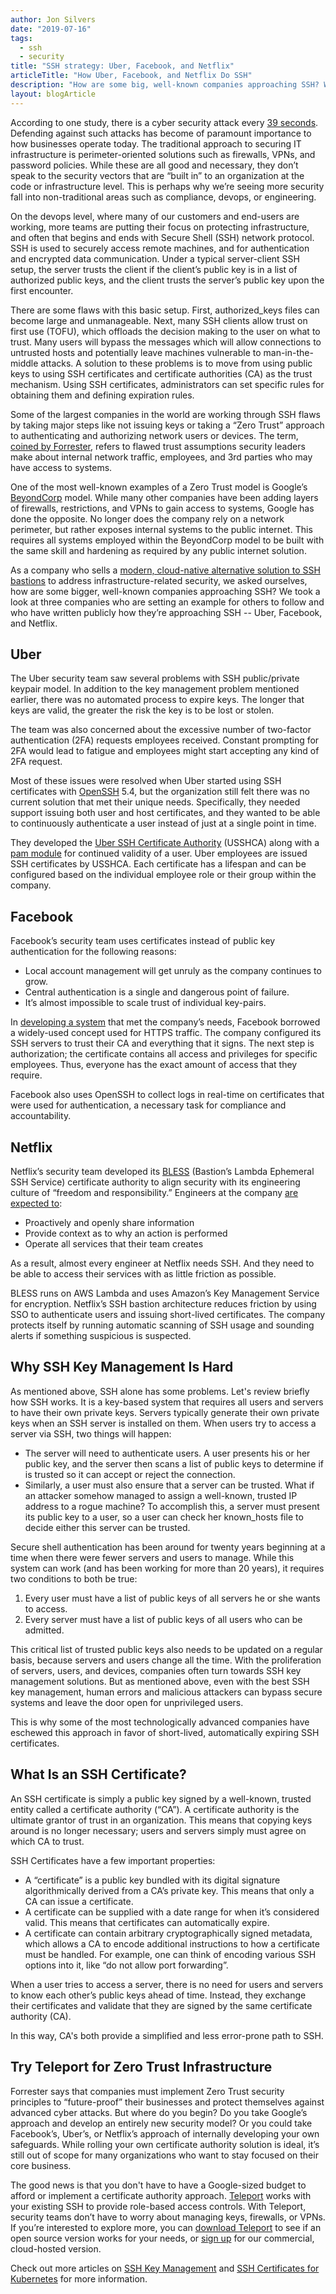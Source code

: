 ```yaml
---
author: Jon Silvers
date: "2019-07-16"
tags:
  - ssh
  - security
title: "SSH strategy: Uber, Facebook, and Netflix"
articleTitle: "How Uber, Facebook, and Netflix Do SSH"
description: "How are some big, well-known companies approaching SSH? We took a look at three who are setting an example for others to follow."
layout: blogArticle
---
```



According to one study, there is a cyber security attack every [39 seconds](https://www.securitymagazine.com/articles/87787-hackers-attack-every-39-seconds). Defending against such attacks has become of paramount importance to how businesses operate today. The traditional approach to securing IT infrastructure is perimeter-oriented solutions such as firewalls, VPNs, and password policies. While these are all good and necessary, they don’t speak to the security vectors that are “built in” to an organization at the code or infrastructure level. This is perhaps why we’re seeing more security fall into non-traditional areas such as compliance, devops, or engineering.

On the devops level, where many of our customers and end-users are working, more teams are putting their focus on protecting infrastructure, and often that begins and ends with Secure Shell (SSH) network protocol. SSH is used to securely access remote machines, and for authentication and encrypted data communication. Under a typical server-client SSH setup, the server trusts the client if the client’s public key is in a list of authorized public keys, and the client trusts the server’s public key upon the first encounter.

There are some flaws with this basic setup. First, authorized_keys files can become large and unmanageable. Next, many SSH clients allow trust on first use (TOFU), which offloads the decision making to the user on what to trust. Many users will bypass the messages which will allow connections to untrusted hosts and potentially leave machines vulnerable to man-in-the-middle attacks. A solution to these problems is to move from using public keys to using SSH certificates and certificate authorities (CA) as the trust mechanism. Using SSH certificates, administrators can set specific rules for obtaining them and defining expiration rules.

Some of the largest companies in the world are working through SSH flaws by taking major steps like not issuing keys or taking a “Zero Trust” approach to authenticating and authorizing network users or devices. The term, [coined by Forrester](https://www.forrester.com/playbook/The+Zero+Trust+Security+Playbook+For+2019/-/E-PLA300), refers to flawed trust assumptions security leaders make about internal network traffic, employees, and 3rd parties who may have access to systems.

One of the most well-known examples of a Zero Trust model is Google’s [BeyondCorp](https://cloud.google.com/beyondcorp/) model. While many other companies have been adding layers of firewalls, restrictions, and VPNs to gain access to systems, Google has done the opposite. No longer does the company rely on a network perimeter, but rather exposes internal systems to the public internet. This requires all systems employed within the BeyondCorp model to be built with the same skill and hardening as required by any public internet solution.

As a company who sells a [modern, cloud-native alternative solution to SSH bastions](https://goteleport.com/) to address infrastructure-related security, we asked ourselves, how are some bigger, well-known companies approaching SSH? We took a look at three companies who are setting an example for others to follow and who have written publicly how they’re approaching SSH -- Uber, Facebook, and  Netflix.


## Uber

The Uber security team saw several problems with SSH public/private keypair model. In addition to the key management problem mentioned earlier, there was no automated process to expire keys. The longer that keys are valid, the greater the risk the key is to be lost or stolen.

The team was also concerned about the excessive number of two-factor authentication (2FA) requests employees received. Constant prompting for 2FA would lead to fatigue and employees  might start accepting any kind of 2FA request.

Most of these issues were resolved when Uber started using SSH certificates with [OpenSSH](https://goteleport.com/blog/introducing-teleport-4-point-3-modern-replacement-for-openssh/) 5.4, but the organization still felt there was no current solution that met their unique needs. Specifically, they needed support issuing both user and host certificates, and they wanted to be able to continuously authenticate a user instead of just at a single point in time.

They developed the [Uber SSH Certificate Authority](https://medium.com/uber-security-privacy/introducing-the-uber-ssh-certificate-authority-4f840839c5cc) (USSHCA) along with a [pam module](https://github.com/uber/pam-ussh) for continued validity of a user. Uber employees are issued SSH certificates by USSHCA. Each certificate has a lifespan and can be configured based on the individual employee role or their group within the company.


## Facebook

Facebook’s security team uses certificates instead of public key authentication for the following reasons:

*   Local account management will get unruly as the company continues to grow.
*   Central authentication is a single and dangerous point of failure.
*   It’s almost impossible to scale trust of individual key-pairs.

In [developing a system](https://code.fb.com/security/scalable-and-secure-access-with-ssh/) that met the company’s needs, Facebook borrowed a widely-used concept used for HTTPS traffic. The company configured its SSH servers to trust their CA and everything that it signs. The next step is authorization; the certificate contains all access and privileges for specific employees. Thus, everyone has the exact amount of access that they require.

Facebook also uses OpenSSH to collect logs in real-time on certificates that were used for authentication, a necessary task for compliance and accountability.


## Netflix

Netflix’s security team developed its [BLESS](https://github.com/Netflix/bless) (Bastion’s Lambda Ephemeral SSH Service) certificate authority to align security with its engineering culture of “freedom and responsibility.” Engineers at the company [are expected to](https://speakerdeck.com/rlewis/how-netflix-gives-all-its-engineers-ssh-access-to-instances-running-in-production):

*   Proactively and openly share information
*   Provide context as to why an action is performed
*   Operate all services that their team creates

As a result, almost every engineer at Netflix needs SSH. And they need to be able to access their services with as little friction as possible.

BLESS runs on AWS Lambda and uses Amazon’s Key Management Service for encryption. Netflix’s SSH bastion architecture reduces friction by using SSO to authenticate users and issuing short-lived certificates. The company protects itself by running automatic scanning of SSH usage and sounding alerts if something suspicious is suspected.

## Why SSH Key Management Is Hard

As mentioned above, SSH alone has some problems. Let's review briefly how SSH works. It is a key-based system that requires all users and servers to have their own private keys. Servers typically generate their own private keys when an SSH server is installed on them. When users try to access a server via SSH, two things will happen:

* The server will need to authenticate users. A user presents his or her public key, and the server then scans a list of public keys to determine if is trusted so it can accept or reject the connection.
* Similarly, a user must also ensure that a server can be trusted. What if an attacker somehow managed to assign a well-known, trusted IP address to a rogue machine? To accomplish this, a server must present its public key to a user, so a user can check her known_hosts file to decide either this server can be trusted.

Secure shell authentication has been around for twenty years beginning at a time when there were fewer servers and users to manage. While this system can work (and has been working for more than 20 years), it requires two conditions to both be true:

1. Every user must have a list of public keys of all servers he or she wants to access.
1. Every server must have a list of public keys of all users who can be admitted.

This critical list of trusted public keys also needs to be updated on a regular basis, because servers and users change all the time. With the proliferation of servers, users, and devices, companies often turn towards SSH key management solutions. But as mentioned above, even with the best SSH key management, human errors and malicious attackers can bypass secure systems and leave the door open for unprivileged users.

This is why some of the most technologically advanced companies have eschewed this approach in favor of short-lived, automatically expiring SSH certificates.

## What Is an SSH Certificate?

An SSH certificate is simply a public key signed by a well-known, trusted entity called a certificate authority (“CA”). A certificate authority is the ultimate grantor of trust in an organization. This means that copying keys around is no longer necessary; users and servers simply must agree on which CA to trust.

SSH Certificates have a few important properties:

* A “certificate” is a public key bundled with its digital signature algorithmically derived from a CA’s private key. This means that only a CA can issue a certificate.
* A certificate can be supplied with a date range for when it’s considered valid. This means that certificates can automatically expire.
* A certificate can contain arbitrary cryptographically signed metadata, which allows a CA to encode additional instructions to how a certificate must be handled. For example, one can think of encoding various SSH options into it, like “do not allow port forwarding”.

When a user tries to access a server, there is no need for users and servers to know each other’s public keys ahead of time. Instead, they exchange their certificates and validate that they are signed by the same certificate authority (CA).

In this way, CA's both provide a simplified and less error-prone path to SSH.

<EmailSubscribeViolet />

## Try Teleport for Zero Trust Infrastructure

<BlogImage src="./assets/teleport-proxy-diagram.png" width="100%" alt="Teleport Proxy implements a special method to let clients get short lived certificates signed by auth's host certificate authority"/>

Forrester says that companies must implement Zero Trust security principles to “future-proof” their businesses and protect themselves against advanced cyber attacks. But where do you begin? Do you take Google’s approach and develop an entirely new security model? Or you could take Facebook’s, Uber’s, or Netflix’s approach of internally developing your own safeguards. While rolling your own certificate authority solution is ideal, it’s still out of scope for many organizations who want to stay focused on their core business.

The good news is that you don't have to have a Google-sized budget to afford or
implement a certificate authority approach. [Teleport](https://goteleport.com/) works with
your existing SSH to provide role-based access controls. With Teleport,
security teams don’t have to worry about managing keys, firewalls, or VPNs. If
you’re interested to explore more, you can [download Teleport](https://goteleport.com/download/) to see if an open source
version works for your needs, or [sign up](https://goteleport.com/pricing/) for our commercial, cloud-hosted version.

Check out more articles on [SSH Key Management](/ssh-key-management/) and [SSH Certificates for Kubernetes](/remotely-controlling-kubernetes-clusters-ssh-certificates/) for more information.
